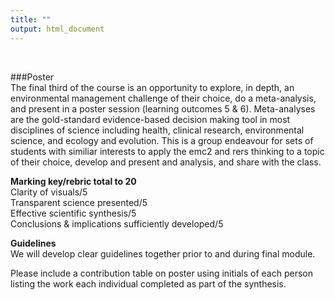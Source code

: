 ```yaml
---
title: ""
output: html_document
---
```

<br>

###Poster  
The final third of the course is an opportunity to explore, in depth, an environmental management challenge of their choice, do a meta-analysis, and present in a poster session (learning outcomes 5 & 6).  Meta-analyses are the gold-standard evidence-based decision making tool in most disciplines of science including health, clinical research, environmental science, and ecology and evolution. This is a group endeavour for sets of students with similiar interests to apply the emc2 and rers thinking to a topic of their choice, develop and present and analysis, and share with the class.

**Marking key/rebric total to 20**  
Clarity of visuals/5    
Transparent science presented/5  
Effective scientific synthesis/5    
Conclusions & implications sufficiently developed/5  

**Guidelines**  
We will develop clear guidelines together prior to and during final module.

Please include a contribution table on poster using initials of each person listing the work each individual completed as part of the synthesis.  

